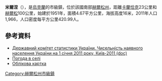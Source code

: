 {{no footnotes|time=2015-09-15T07:31:00+00:00}}
{{coord|46|15|6|N|33|28|12|E|scale:30000|display=title}}

'''米爾涅'''（{{lang-uk|Мирне}}），是[[烏克蘭|烏克蘭]]的市級鎮，位於該國南部[[赫爾松州|赫爾松州]]，距離[[卡蘭恰克|卡蘭恰克]]23公里和[[赫爾松|赫爾松]]100公里，始建於1951年，面積4.67平方公里，海拔高度16米，2011年人口1,966，人口密度每平方公里420.99人。

==參考資料==

*[https://web.archive.org/web/20121010205321/http://stat6.stat.lviv.ua/PXWEB2007/ukr/publ/2011/chnas.zip Державний комітет статистики України. Чисельність наявного населення України на 1 січня 2011 року, Київ-2011 (doc)]
*[http://weather.in.ua/ua/hersonskaja/15708 Погода в селі] {{Wayback|url=http://weather.in.ua/ua/hersonskaja/15708 |date=20160305071442 }}
*[http://gska2.rada.gov.ua/pls/z7502/A005?rdat1=27.07.2008&rf7571=34881 Облікова картка]{{dead link|date=2018年4月 |bot=InternetArchiveBot |fix-attempted=yes }}

{{DEFAULTSORT:Мирне}}
[[Category:赫爾松州市級鎮|Category:赫爾松州市級鎮]]


{{Kherson-geo-stub}}
